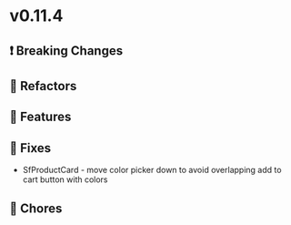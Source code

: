 
<Meta title="Releases/v0.11.x - Latest Minor/v0.11.4 - Latest/Change log" />

# v0.11.4

## ❗ Breaking Changes

## 🔨 Refactors

## 🚀 Features

## 🐛 Fixes
- SfProductCard - move color picker down to avoid overlapping add to cart button with colors

## 🧹 Chores
